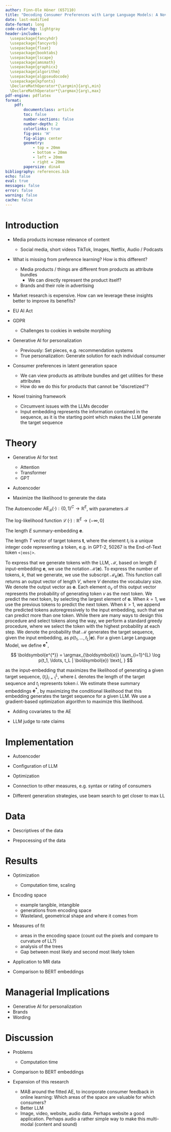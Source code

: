 ```yaml
---
author: Finn-Ole Höner (657110)
title: "Decoding Consumer Preferences with Large Language Models: A Novel Training Framework"
date: last-modified
date-format: long
code-color-bg: lightgray
header-includes:
  \usepackage{fancyhdr}
  \usepackage{fancyvrb}
  \usepackage{float}
  \usepackage{booktabs}
  \usepackage{lscape}
  \usepackage{amsmath}
  \usepackage{graphicx}
  \usepackage{algorithm}
  \usepackage{algpseudocode}
  \usepackage{kpfonts}
  \DeclareMathOperator*{\argmin}{arg\,min}
  \DeclareMathOperator*{\argmax}{arg\,max}
pdf-engine: pdflatex
format:
    pdf:
        documentclass: article
        toc: false
        number-sections: false
        number-depth: 2
        colorlinks: true
        fig-pos: 'H'
        fig-align: center
        geometry:
            - top = 20mm
            - bottom = 20mm
            - left = 20mm
            - right = 20mm
        papersize: dina4
bibliography: references.bib
echo: false
eval: true
messages: false
error: false
warning: false
cache: false
---
```


# Introduction

- Media products increase relevance of content
  - Social media, short videos TikTok, Images, Netflix, Audio / Podcasts

- What is missing from preference learning? How is this different?
  - Media products / things are different from products as attribute bundles
    - We can directly represent the product itself?
  - Brands and their role in advertising

- Market research is expensive. How can we leverage these insights better to improve its benefits?

- EU AI Act

- GDPR
  - Challenges to cookies in website morphing

- Generative AI for personalization
  - Previously: Set pieces, e.g. recommendation systems
  - True personalization: Generate solution for each individual consumer

- Consumer preferences in latent generation space
  - We can view products as attribute bundles and get utilities for these attributes <!-- TODO: What about interactions of attributes? -->
  - How do we do this for products that cannot be "discretized"?

- Novel training framework
  - Circumvent issues with the LLMs decoder
  - Input embedding represents the information contained in the sequence, as it is the starting point which makes the LLM generate the target sequence


<!-- TODO: Consider renaming this headline -->

# Theory

- Generative AI for text
    - Attention
    - Transformer
    - GPT

- Autoencoder

- Maximize the likelihood to generate the data

The Autoencoder $\operatorname{AE}_{\mathcal{B}} \left(\cdot \right): \lbrace 0, 1 \rbrace^{C} \to \mathbb{R}^E$, with parameters $\mathcal{B}$

The log-likelihood function $\operatorname{\mathcal{L}} \left ( \cdot \right): \mathbb{R}^E \to \left (- \infty, 0 \right]$

The length $E$ summary-embedding $\boldsymbol{e}$.

The length $T$ vector of target tokens $\boldsymbol{t}$, where the element $t_i$ is a unique integer code representing a token, e.g. in GPT-2, $50267$ is the End-of-Text token `<|eos|>`.

<!-- TODO: What does it really return? -->
<!-- TODO: Good idea or not? -->
To express that we generate tokens with the LLM, $\mathcal{M}$, based on length $E$ input-embedding $\boldsymbol{e}$, we use the notation $\mathcal{M}(\boldsymbol{e})$. To express the number of tokens, $k$, that we generate, we use the subscript $\mathcal{M}_k(\boldsymbol{e})$. This function call returns an output vector of length $V$, where $V$ denotes the vocabulary size. We denote the output vector as $\boldsymbol{o}$. Each element $o_v$ of this output vector represents the probability of generating token $v$ as the next token. We predict the next token, by selecting the largest element of $\boldsymbol{o}$. When $k = 1$, we use the previous tokens to predict the next token. When $k > 1$, we append the predicted tokens autoregressively to the input embedding, such that we can predict more than one token. While there are many ways to design this procedure and select tokens along the way, we perform a standard greedy procedure, where we select the token with the highest probability at each step. We denote the probability that $\mathcal{M}$ generates the target sequence, given the input embedding, as $p(t_1, \ldots, t_L | \boldsymbol{e})$. For a given Large Language Model, we define $\boldsymbol{e^{*}}$,

$$
\boldsymbol{e^{*}} = \argmax_{\boldsymbol{e}} \sum_{i=1}^{L} \log p(t_1, \ldots, t_L | \boldsymbol{e}) \text{, }
$$

as the input-embedding that maximizes the likelihood of generating a given target sequence, $\lbrace t_i \rbrace_{i=1}^{L}$, where $L$ denotes the length of the target sequence and $t_i$ represents token $i$. We estimate these summary embeddings $\boldsymbol{e^{*}}$, by maximizing the conditional likelihood that this embedding generates the target sequence for a given LLM. We use a gradient-based optimization algorithm to maximize this likelihood.

- Adding covariates to the AE


- LLM judge to rate claims

<!-- TODO: Consider renaming this headline -->
# Implementation

- Autoencoder

- Configuration of LLM

- Optimization

- Connection to other measures, e.g. syntax or rating of consumers

- Different generation strategies, use beam search to get closer to max LL

# Data

- Descriptives of the data

- Prepocessing of the data

# Results

- Optimization
  - Computation time, scaling
- Encoding space
  - example tangible, intangible
  - generations from encoding space
  - Wasteland, geometrical shape and where it comes from
- Measures of fit
  - areas in the encoding space (count out the pixels and compare to curvature of LL?)
  - analysis of the trees
  - Gap between most likely and second most likely token
- Application to MR data

- Comparison to BERT embeddings

# Managerial Implications

- Generative AI for personalization
- Brands
- Wording

# Discussion

- Problems
  - Computation time

- Comparison to BERT embeddings

- Expansion of this research
  - MAB around the fitted AE, to incorporate consumer feedback in online learning: Which areas of the space are valuable for which consumers?
  - Better LLM
  - Image, video, website, audio data. Perhaps website a good application. Perhaps audio a rather simple way to make this multi-modal (content and sound)